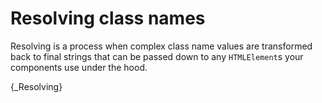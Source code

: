 
# Resolving class names

Resolving is a process when complex class name values are transformed back to final strings
that can be passed down to any `HTMLElement`s your components use under the hood.

<CodeEditor live>{_Resolving}</CodeEditor>
